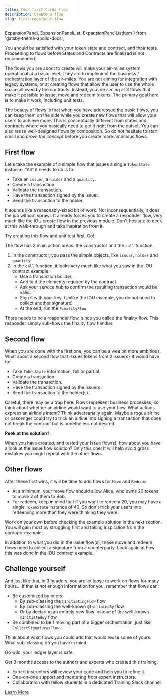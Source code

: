 ```yaml
---
title: Your first Corda flow
description: Create a flow
slug: first-code/your-flow
---
```



  ExpansionPanel,
  ExpansionPanelList,
  ExpansionPanelListItem
} from 'gatsby-theme-apollo-docs';

You should be satisfied with your token state and contract, and their tests. Proceeding to flows before States and Contracts are finalized is not recommended.

The flows you are about to create will make your air-miles system operational at a basic level. They are to implement the business&nbsp;/ orchestration layer of the air-miles. You are not aiming for integration with legacy systems, or at creating flows that allow the user to use the whole space allowed by the contracts. Instead, you are aiming at 3 flows that make it possible to issue, move and redeem tokens. The primary goal here is to make it work, including unit tests.

The beauty of flows is that when you have addressed the basic flows, you can keep them on the side while you create new flows that will allow your users to achieve more. This is conceptually different from states and contracts where you basically need to get it right from the outset. You can also reuse well-designed flows by composition. So do not hesitate to start small and _prove the concept_ before you create more ambitious flows.

## First flow

Let's take the example of a simple flow that issues a single `TokenState` instance. "All" it needs to do is to:

* Take an `issuer`, a `holder` and a `quantity`.
* Create a transaction.
* Validate the transaction.
* Have the transaction signed by the issuer.
* Send the transaction to the holder.

It sounds like a reasonably-sized bit of work. Not inconsequentially, it does the job without sprawl. It already forces you to create a responder flow, very much like the IOU create flow in the previous module. Don't hesitate to peek at this walk-through and take inspiration from it.

Try creating this flow and unit test first. Go!

<ExpansionPanel title="Some hints, resist the urge to look">

The flow has 2 main action areas: the constructor and the `call` function.

1. In the constructor, you pass the simple objects, like `issuer`, `holder` and `quantity`.
2. In the `call` function, it looks very much like what you saw in the IOU contract example:
    * Use a transaction builder.
    * Add to it the elements required by the contract.
    * Ask your service hub to confirm the resulting transaction would be valid.
    * Sign it with your key. (Unlike the IOU example, you do not need to collect another signature)
    * At the end, run the `FinalityFlow`.

There needs to be a responder flow, since you called the finality flow. This responder simply sub-flows the finality flow handler.

</ExpansionPanel>

## Second flow

When you are done with the first one, you can be a wee bit more ambitious. What about a second flow that issues tokens from 2 issuers? It would have to:

* Take `TokenState` information, full or partial.
* Create a transaction.
* Validate the transaction.
* Have the transaction signed by the issuers.
* Send the transaction to the holder(s).

Careful, there may be a trap here. Flows represent business processes, so think about whether an airline would want to use your flow. What actions express an airline's intent? Think adversarially again. Maybe a rogue airline or passenger could try to trick an airline into signing a transaction that does not break the contract but is nonetheless not desired.

<HighlightBox type="tip">

**Peek at the solution?**

When you have created, and tested your Issue flow(s), how about you have a look at the Issue flow solution? Only this one! It will help avoid gross mistakes you might repeat with the other flows.

</HighlightBox>

## Other flows

After these first wins, it will be time to add flows for `Move` and `Redeem`:

* At a minimum, your move flow should allow Alice, who owns 20 tokens to move 2 of them to Bob.
* For redeem, keep in mind that if you want to redeem 20, you may have a single `TokenState` instance of 40. So don't trick your users into redeeming more than they were thinking they were.

Work on your own before checking the example solution in the next section. You will gain most by struggling first and taking inspiration from the cordapp-example.

<ExpansionPanel title="A hint, resist the urge to look">

In addition to what you did in the issue flow(s), these move and redeem flows need to collect a signature from a counterparty. Look again at how this was done in the IOU contract example.

</ExpansionPanel>

## Challenge yourself

And just like that, in 3 headers, you are let loose to work on flows for many hours... If that is not enough information for you, remember that flows can:

* Be customized by peers:
  * By sub-classing the `@InitiatingFlow` flow.
  * By sub-classing the well-known `@InitiatedBy` flow.
  * Or by declaring an entirely new flow instead of the well-known `@InitiatedBy` flow.
* Be combined to be 1 moving part of a bigger orchestration, just like `CollectSignaturesFlow`.

Think about what flows you could add that would reuse some of yours. What sub-classing do you have in mind.

Go wild, your ledger layer is safe.

<HighlightBox type="support">

Get 3 months access to the authors and experts who created this training.

* Expert instructors will review your code and help you to refine it.
* One-on-one support and mentoring from expert instructors.
* Collaboration with fellow students in a dedicated Training Slack channel.

<div class="cta-wrapper">
<a href="/in-closing/get-paid-support/" class="cta-button">Learn More</a>
</div>

</HighlightBox>
